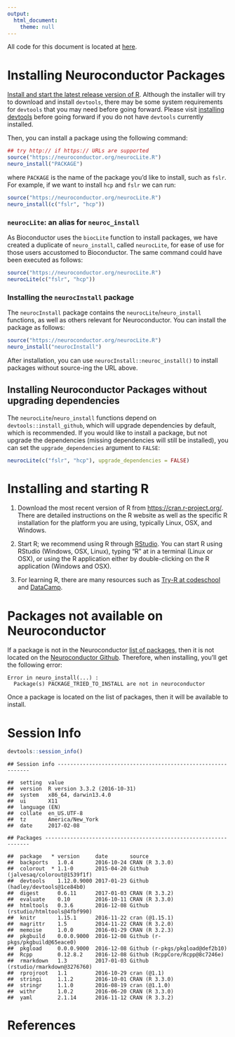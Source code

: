 ```yaml
---
output:
  html_document:
    theme: null
---
```




All code for this document is located at [here](https://raw.githubusercontent.com/muschellij2/neuroc/master/install/index.R).

# Installing Neuroconductor Packages 

[Install and start the latest release version of R](#installing-and-starting-r).  Although the installer will try to download and install `devtools`, there may be some system requirements for `devtools` that you may need before going forward.  Please visit [installing devtools](neuroc-help-installing-devtools) before going forward if you do not have `devtools` currently installed. 

Then, you can install a package using the following command:


```r
## try http:// if https:// URLs are supported
source("https://neuroconductor.org/neurocLite.R")
neuro_install("PACKAGE")
```
where `PACKAGE` is the name of the package you'd like to install, such as `fslr`.  For example, if we want to install `hcp` and `fslr` we can run:

```r
source("https://neuroconductor.org/neurocLite.R")
neuro_install(c("fslr", "hcp"))
```
### `neurocLite`: an alias for `neuroc_install`

As Bioconductor uses the `biocLite` function to install packages, we have created a duplicate of `neuro_install`, called `neurocLite`, for ease of use for those users accustomed to Bioconductor.  The same command could have been executed as follows:

```r
source("https://neuroconductor.org/neurocLite.R")
neurocLite(c("fslr", "hcp"))
```

### Installing the `neurocInstall` package

The `neurocInstall` package contains the `neurocLite`/`neuro_install` functions, as well as others relevant for Neuroconductor.  You can install the package as follows:


```r
source("https://neuroconductor.org/neurocLite.R")
neuro_install("neurocInstall")
```

After installation, you can use `neurocInstall::neuroc_install()` to install packages without source-ing the URL above.

## Installing Neuroconductor Packages without upgrading dependencies

The `neurocLite`/`neuro_install` functions depend on `devtools::install_github`, which will upgrade dependencies by default, which is recommended.  If you would like to install a package, but not upgrade the dependencies (missing dependencies will still be installed), you can set the `upgrade_dependencies` argument to `FALSE`:


```r
neurocLite(c("fslr", "hcp"), upgrade_dependencies = FALSE)
```

# Installing and starting R 

1.  Download the most recent version of R from [https://cran.r-project.org/](https://cran.r-project.org/). There are detailed instructions on the R website as well as the specific R installation for the platform you are using, typically Linux, OSX, and Windows.

2.  Start R; we recommend using R through [RStudio](https://www.rstudio.com/).  You can start R using RStudio (Windows, OSX, Linux), typing "R" at in a terminal (Linux or OSX), or using the R application either by double-clicking on the R application (Windows and OSX).

3.  For learning R, there are many resources such as [Try-R at codeschool](http://tryr.codeschool.com/) and [DataCamp](https://www.datacamp.com/getting-started?step=2&track=r).


# Packages not available on Neuroconductor

If a package is not in the Neuroconductor [list of packages ](https://neuroconductor.org/list-current-packages), then it is not located on the [Neuroconductor Github](https://github.com/neuroconductor?tab=repositories).  Therefore, when installing, you'll get the following error:

```
Error in neuro_install(...) : 
  Package(s) PACKAGE_TRIED_TO_INSTALL are not in neuroconductor
```

Once a package is located on the list of packages, then it will be available to install. 



# Session Info


```r
devtools::session_info()
```

```
## Session info -------------------------------------------------------------
```

```
##  setting  value                       
##  version  R version 3.3.2 (2016-10-31)
##  system   x86_64, darwin13.4.0        
##  ui       X11                         
##  language (EN)                        
##  collate  en_US.UTF-8                 
##  tz       America/New_York            
##  date     2017-02-08
```

```
## Packages -----------------------------------------------------------------
```

```
##  package   * version     date       source                            
##  backports   1.0.4       2016-10-24 CRAN (R 3.3.0)                    
##  colorout  * 1.1-0       2015-04-20 Github (jalvesaq/colorout@1539f1f)
##  devtools    1.12.0.9000 2017-01-23 Github (hadley/devtools@1ce84b0)  
##  digest      0.6.11      2017-01-03 CRAN (R 3.3.2)                    
##  evaluate    0.10        2016-10-11 CRAN (R 3.3.0)                    
##  htmltools   0.3.6       2016-12-08 Github (rstudio/htmltools@4fbf990)
##  knitr       1.15.1      2016-11-22 cran (@1.15.1)                    
##  magrittr    1.5         2014-11-22 CRAN (R 3.2.0)                    
##  memoise     1.0.0       2016-01-29 CRAN (R 3.2.3)                    
##  pkgbuild    0.0.0.9000  2016-12-08 Github (r-pkgs/pkgbuild@65eace0)  
##  pkgload     0.0.0.9000  2016-12-08 Github (r-pkgs/pkgload@def2b10)   
##  Rcpp        0.12.8.2    2016-12-08 Github (RcppCore/Rcpp@8c7246e)    
##  rmarkdown   1.3         2017-01-03 Github (rstudio/rmarkdown@3276760)
##  rprojroot   1.1         2016-10-29 cran (@1.1)                       
##  stringi     1.1.2       2016-10-01 CRAN (R 3.3.0)                    
##  stringr     1.1.0       2016-08-19 cran (@1.1.0)                     
##  withr       1.0.2       2016-06-20 CRAN (R 3.3.0)                    
##  yaml        2.1.14      2016-11-12 CRAN (R 3.3.2)
```

# References
